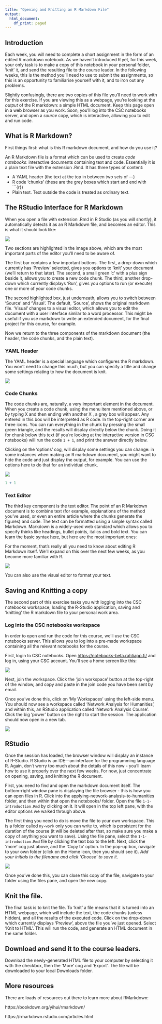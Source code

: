 ```yaml
---
title: "Opening and Knitting an R Markdown File"
output:
  html_document:
    df_print: paged
---
```


## Introduction  

Each week, you will need to complete a short assignment in the form of an edited R markdown notebook. As we haven't introduced R yet, for this week, your only task is to make a copy of this notebook in your personal folder, 'knit' it, and send the resulting file to the course leader. In the following weeks, this is the method you'll need to use to submit the assignments, so this is an opportunity to familiarise yourself with it, and to iron out any problems.

Slightly confusingly, there are two copies of this file you'll need to work with for this exercise. If you are viewing this as a webpage, you're looking at the *output* of the R markdown: a simple HTML document. Keep this page open in a web browser as you work. Soon, you'll log into the CSC notebooks server, and open a *source* copy, which is interactive, allowing you to edit and run code.

## What is R Markdown?

First things first: what is this R markdown document, and how do you use it?

An R Markdown file is a format which can be used to create *code notebooks*: interactive documents containing text and code. Essentially it is a plain text file with the extension .Rmd. It has three types of content:

-   A YAML header (the text at the top in between two sets of ---)
-   R code 'chunks' (these are the grey boxes which start and end with \`\`\`{r})
-   Plain text. Text outside the code is treated as ordinary text.

## The RStudio Interface for R Markdown

When you open a file with extension .Rmd in R Studio (as you will shortly), it automatically detects it as an R Markdown file, and becomes an editor. This is what it should look like:

![](images/Screenshot%202022-09-26%20at%2014.31.45.png)

Two sections are highlighted in the image above, which are the most important parts of the editor you'll need to be aware of.

The first bar contains a few important buttons. The first, a drop-down which currently has 'Preview' selected, gives you options to 'knit' your document (we'll return to that later). The second, a small green 'c' with a plus sign beside it, allows you to create a new code chunk. The third, another drop-down which currently displays 'Run', gives you options to run (or execute) one or more of your code chunks.

The second highlighted box, just underneath, allows you to switch between 'Source' and 'Visual'. The default, 'Source', shows the original markdown file. 'Visual' changes to a visual editor, which allows you to edit the document with a user interface similar to a word processor. This might be useful if you use markdown to write an extended document, for the final project for this course, for example.

Now we return to the three components of the markdown document (the header, the code chunks, and the plain text).

### YAML Header

The YAML header is a special language which configures the R markdown. You won't need to change this much, but you can specify a title and change some settings relating to how the document is knit.

![](images/Screenshot%202022-09-26%20at%2015.02.40.png)

### Code Chunks

The code chunks are, naturally, a very important element in the document. When you create a code chunk, using the menu item mentioned above, or by typing X and then ending with another X , a grey box will appear. Any entered in this box will be interpreted as R code. In the top-right corner are three icons. You can run everything in the chunk by pressing the small green triangle, and the results will display directly below the chunk. Doing it for chunk below this text (if you're looking at the interactive version in CSC notebooks) will run the code `1 + 1`, and print the answer directly below.

Clicking on the 'options' cog, will display some settings you can change: in some instances when making an R markdown document, you might want to hide the code and just display the output, for example. You can use the options here to do that for an individual chunk.

![](images/Screenshot%202022-09-26%20at%2015.03.23.png)

```r
1 + 1
```

### Text Editor

The third key component is the text editor. The point of an R Markdown document is to combine text (for example, explanations of the method you've used, or even an entire article where the chunks generate the figures) and code. The text can be formatted using a simple syntax called Markdown. Markdown is a widely-used web standard which allows you to specify thinks like headings, bullet points, italics and bold text. You can learn the basic syntax [here](https://rmarkdown.rstudio.com/authoring_basics.html), but here are the most important ones:

For the moment, that's really all you need to know about editing R Markdown itself. We'll expand on this over the next few weeks, as you become more familiar with R.

![](images/Screenshot%202022-09-26%20at%2015.13.02.png)

You can also use the visual editor to format your text.

## Saving and Knitting a copy

The second part of this exercise tasks you with logging into the CSC notebooks workspace, loading the R-Studio application, saving and 'knitting' the R markdown file to your personal work area.

### Log into the CSC notebooks workspace

In order to open and run the code for this course, we'll use the CSC notebooks server. This allows you to log into a pre-made workspace containing all the relevant notebooks for the course.

First, login to CSC notebooks. Open <https://notebooks-beta.rahtiapp.fi/> and log in, using your CSC account. You'll see a home screen like this:

![](images/Screenshot%202022-09-26%20at%2015.16.49.png)

Next, join the workspace. Click the 'join workspace' button at the top-right of the window, and copy and paste in the join code you have been sent by email.

Once you've done this, click on 'My Workspaces' using the left-side menu. You should now see a workspace called 'Network Analysis for Humanities', and within this, an RStudio application called 'Network Analysis Course'. Click the big 'power' button on the right to start the session. The application should now open in a new tab.

![](images/Screenshot%202022-09-26%20at%2015.20.30.png)

## RStudio

Once the session has loaded, the browser window will display an instance of R-Studio. R Studio is an IDE---an interface for the programming language R. Again, don't worry too much about the details of this now - you'll learn how to use it properly over the next few weeks. For now, just concentrate on opening, saving, and knitting the R document.

First, you need to find and open the markdown document itself. The bottom-right window pane is displaying the file browser - this is how you can open files in R. Click into the applying-network-analysis-to-humanities folder, and then within that open the notebooks/ folder. Open the file `1-1-introduction.Rmd` by clicking on it. It will open in the top left pane, with the editor options we walked through above.

The first thing you need to do is move the file to your own workspace. This is a folder called `my-work` only you can write to, which is persistent for the duration of the course (it will be deleted after that, so make sure you make a copy of anything you want to save). Using the file pane, select the `1-1-introduction.Rmd` file by clicking the text box to the left. Next, click the 'more' cog just above, and the 'Copy to' option. In the pop-up box, navigate to your own folder (click on the Home icon, then you should see it). *Add your initials to the filename and click 'Choose' to save it*. 

![](images/Screenshot%202022-09-26%20at%2015.31.48.png)

Once you've done this, you can close this copy of the file, navigate to your folder using the files pane, and open the new copy. 

## Knit the file. 

The final task is to knit the file. To 'knit' a file means that it is turned into an HTML webpage, which will include the text, the code chunks (unless hidden), and all the results of the executed code. Click on the drop-down which currently displays 'Preview', above the file you've just opened. Select 'Knit to HTML'. This will run the code, and generate an HTML document in the same folder. 

## Download and send it to the course leaders. 

Download the newly-generated HTML file to your computer by selecting it with the checkbox, then the 'More' cog and 'Export'. The file will be downloaded to your local Downloads folder. 

## More resources

There are loads of resources out there to learn more about RMarkdown:

https://bookdown.org/yihui/rmarkdown/ 

https://rmarkdown.rstudio.com/articles.html  


